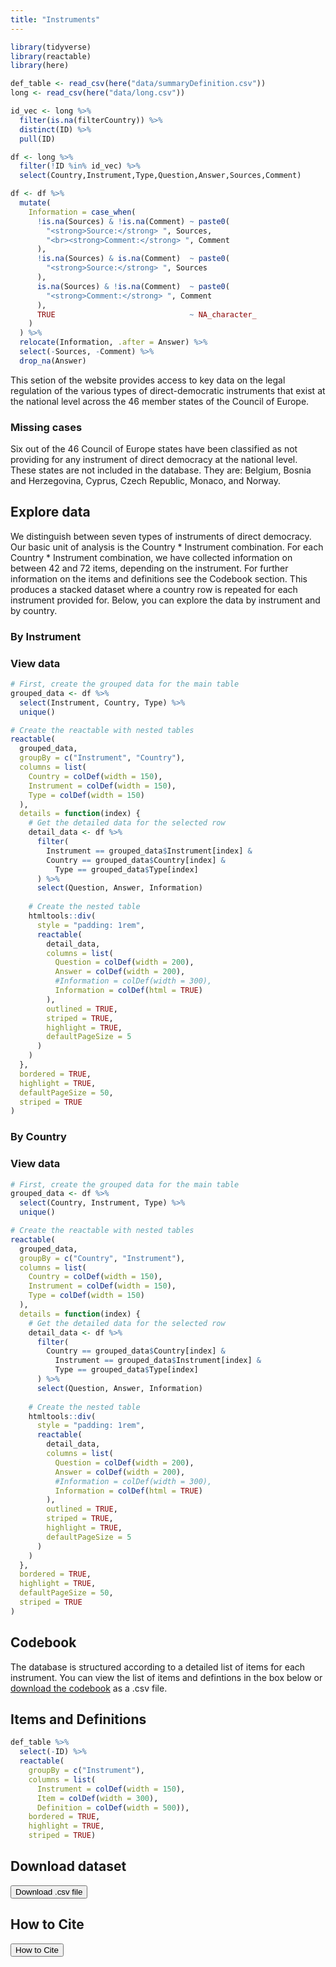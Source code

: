 ```yaml
---
title: "Instruments"
---
```


```r
library(tidyverse)
library(reactable)
library(here)

def_table <- read_csv(here("data/summaryDefinition.csv"))
long <- read_csv(here("data/long.csv"))

id_vec <- long %>% 
  filter(is.na(filterCountry)) %>% 
  distinct(ID) %>% 
  pull(ID)

df <- long %>%
  filter(!ID %in% id_vec) %>% 
  select(Country,Instrument,Type,Question,Answer,Sources,Comment)

df <- df %>%
  mutate(
    Information = case_when(
      !is.na(Sources) & !is.na(Comment) ~ paste0(
        "<strong>Source:</strong> ", Sources,
        "<br><strong>Comment:</strong> ", Comment
      ),
      !is.na(Sources) & is.na(Comment)  ~ paste0(
        "<strong>Source:</strong> ", Sources
      ),
      is.na(Sources) & !is.na(Comment)  ~ paste0(
        "<strong>Comment:</strong> ", Comment
      ),
      TRUE                              ~ NA_character_
    )
  ) %>%
  relocate(Information, .after = Answer) %>%
  select(-Sources, -Comment) %>% 
  drop_na(Answer)

```

This setion of the website provides access to key data on the legal regulation of the various types of direct-democratic instruments that exist at the national level across the 46 member states of the Council of Europe. 

::: {.callout-warning}
### Missing cases
Six out of the 46 Council of Europe states have been classified as not providing for any instrument of direct democracy at the national level. These states are not included in the database. They are: Belgium, Bosnia and Herzegovina, Cyprus, Czech Republic, Monaco, and Norway.

 
:::

## Explore data

We distinguish between seven types of instruments of direct democracy. Our basic unit of analysis is the Country * Instrument combination. For each Country * Instrument combination, we have collected information on between 42 and 72 items, depending on the instrument. For further information on the items and definitions see the Codebook section. This produces a stacked dataset where a country row is repeated for each instrument provided for. Below, you can explore the data by instrument and by country. 

### By Instrument

::: {.callout-note collapse="true"}
### View data

```r
# First, create the grouped data for the main table
grouped_data <- df %>%
  select(Instrument, Country, Type) %>%
  unique()

# Create the reactable with nested tables
reactable(
  grouped_data,
  groupBy = c("Instrument", "Country"),
  columns = list(
    Country = colDef(width = 150),
    Instrument = colDef(width = 150),
    Type = colDef(width = 150)
  ),
  details = function(index) {
    # Get the detailed data for the selected row
    detail_data <- df %>%
      filter(
        Instrument == grouped_data$Instrument[index] &
        Country == grouped_data$Country[index] &
          Type == grouped_data$Type[index]
      ) %>%
      select(Question, Answer, Information)
    
    # Create the nested table
    htmltools::div(
      style = "padding: 1rem",
      reactable(
        detail_data,
        columns = list(
          Question = colDef(width = 200),
          Answer = colDef(width = 200),
          #Information = colDef(width = 300),
          Information = colDef(html = TRUE)
        ),
        outlined = TRUE,
        striped = TRUE,
        highlight = TRUE,
        defaultPageSize = 5
      )
    )
  },
  bordered = TRUE,
  highlight = TRUE,
  defaultPageSize = 50,
  striped = TRUE
)

```
:::

### By Country
::: {.callout-note collapse="true"}
### View data
```r
# First, create the grouped data for the main table
grouped_data <- df %>%
  select(Country, Instrument, Type) %>%
  unique()

# Create the reactable with nested tables
reactable(
  grouped_data,
  groupBy = c("Country", "Instrument"),
  columns = list(
    Country = colDef(width = 150),
    Instrument = colDef(width = 150),
    Type = colDef(width = 150)
  ),
  details = function(index) {
    # Get the detailed data for the selected row
    detail_data <- df %>%
      filter(
        Country == grouped_data$Country[index] &
          Instrument == grouped_data$Instrument[index] &
          Type == grouped_data$Type[index]
      ) %>%
      select(Question, Answer, Information)
    
    # Create the nested table
    htmltools::div(
      style = "padding: 1rem",
      reactable(
        detail_data,
        columns = list(
          Question = colDef(width = 200),
          Answer = colDef(width = 200),
          #Information = colDef(width = 300),
          Information = colDef(html = TRUE)
        ),
        outlined = TRUE,
        striped = TRUE,
        highlight = TRUE,
        defaultPageSize = 5
      )
    )
  },
  bordered = TRUE,
  highlight = TRUE,
  defaultPageSize = 50,
  striped = TRUE
)

```
:::



## Codebook

The database is structured according to a detailed list of items for each instrument. You can view the list of items and defintions in the box below or [download the codebook](https://raw.githubusercontent.com/moeckli-chair/moeckli-chair.github.io/main/data/summaryDefinition.csv){download="summaryDefinition.csv"} as a .csv file. 


::: {.callout-note collapse="true"}
## Items and Definitions
```r

def_table %>% 
  select(-ID) %>% 
  reactable(
    groupBy = c("Instrument"),
    columns = list(
      Instrument = colDef(width = 150),
      Item = colDef(width = 300),
      Definition = colDef(width = 500)),
    bordered = TRUE,
    highlight = TRUE,
    striped = TRUE)

```
:::


<!-- <button class="btn btn-primary" onclick="downloadCSV()"> -->
<!--   <i class="bi bi-download"></i> Download Codebook -->
<!-- </button> -->

<!-- <script> -->
<!-- async function downloadCSV() { -->
<!--   try { -->
<!--     // Fetch the CSV data -->
<!--     const response = await fetch('https://raw.githubusercontent.com/moeckli-chair/moeckli-chair.github.io/main/data/summaryDefinition.csv'); -->
<!--     const csvData = await response.text(); -->

<!--     // Create a Blob from the CSV data -->
<!--     const blob = new Blob([csvData], { type: 'text/csv;charset=utf-8;' }); -->

<!--     // Create URL for the Blob -->
<!--     const url = URL.createObjectURL(blob); -->

<!--     // Create a temporary anchor element -->
<!--     const a = document.createElement('a'); -->
<!--     a.href = url; -->
<!--     a.download = 'summaryDefinition.csv'; -->
<!--     a.style.display = 'none'; -->

<!--     // Add to DOM, trigger click, then remove -->
<!--     document.body.appendChild(a); -->
<!--     a.click(); -->

<!--     // Clean up -->
<!--     setTimeout(() => { -->
<!--       document.body.removeChild(a); -->
<!--       URL.revokeObjectURL(url); -->
<!--     }, 100); -->
<!--   } catch (error) { -->
<!--     console.error('Download failed:', error); -->
<!--     alert('Download failed. Please try again later.'); -->
<!--   } -->
<!-- } -->
<!-- </script> -->


## Download dataset

<button class="btn btn-primary" onclick="downloadCSV()">
  <i class="bi bi-download"></i> Download .csv file
</button>

<script>
async function downloadCSV() {
  try {
    // Fetch the CSV data
    const response = await fetch('https://raw.githubusercontent.com/moeckli-chair/moeckli-chair.github.io/main/data/long.csv');
    const csvData = await response.text();
    
    // Create a Blob from the CSV data
    const blob = new Blob([csvData], { type: 'text/csv;charset=utf-8;' });
    
    // Create URL for the Blob
    const url = URL.createObjectURL(blob);
    
    // Create a temporary anchor element
    const a = document.createElement('a');
    a.href = url;
    a.download = 'long.csv';
    a.style.display = 'none';
    
    // Add to DOM, trigger click, then remove
    document.body.appendChild(a);
    a.click();
    
    // Clean up
    setTimeout(() => {
      document.body.removeChild(a);
      URL.revokeObjectURL(url);
    }, 100);
  } catch (error) {
    console.error('Download failed:', error);
    alert('Download failed. Please try again later.');
  }
}
</script>

## How to Cite
<button class="btn btn-primary" onclick="toggleCitation()">
  <i class="bi bi-quote"></i> How to Cite
</button>

<div id="citation-popup" style="display: none; margin-top: 15px; padding: 15px; background-color: #f8f9fa; border-radius: 5px; border: 1px solid #dee2e6;">
  <h4>Citation</h4>
  <p>Moeckli, Daniel. (Forthcoming) Add Title. <em>Add Journal</em>, 0(0).</p>
  
  <h4>BibTeX</h4>
  <div>
```bibtex
@article{moeckli_d_forthcoming,
  author = {Moeckli, Daniel},
  title = {Title},
  journal = {Add Journal},
  volume = {0},
  number = {0},
  year = {Forthcoming},
  doi = {},
}
```
  </div>
</div>

<script>
function toggleCitation() {
  const popup = document.getElementById('citation-popup');
  if (popup.style.display === 'none') {
    popup.style.display = 'block';
  } else {
    popup.style.display = 'none';
  }
}
</script>